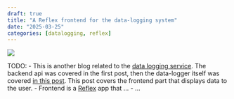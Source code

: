 ```yaml
---
draft: true
title: "A Reflex frontend for the data-logging system"
date: "2025-03-25"
categories: [datalogging, reflex]
---
```


![](./cover_3.webp)


TODO:
- This is another blog related to the [data logging service](ceraserver.qmd). The backend api was covered in the first post, then the data-logger itself was covered [in this post](ceralog.qmd). This post covers the frontend part that displays data to the user.
- Frontend is a [Reflex](https://reflex.dev) app that ...
- ...
